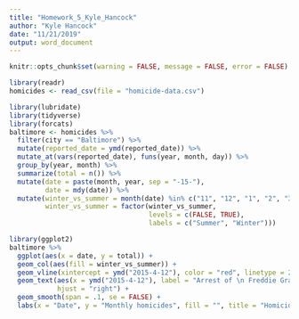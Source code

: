 ```yaml
---
title: "Homework_5_Kyle_Hancock"
author: "Kyle Hancock"
date: "11/21/2019"
output: word_document
---
```


```r
knitr::opts_chunk$set(warning = FALSE, message = FALSE, error = FALSE)
```

``` r
library(readr)
homicides <- read_csv(file = "homicide-data.csv")
```

```r
library(lubridate)
library(tidyverse)
library(forcats)
baltimore <- homicides %>% 
  filter(city == "Baltimore") %>% 
  mutate(reported_date = ymd(reported_date)) %>% 
  mutate_at(vars(reported_date), funs(year, month, day)) %>% 
  group_by(year, month) %>% 
  summarize(total = n()) %>% 
  mutate(date = paste(month, year, sep = "-15-"),
         date = mdy(date)) %>% 
  mutate(winter_vs_summer = month(date) %in% c("11", "12", "1", "2", "3", "4"), 
         winter_vs_summer = factor(winter_vs_summer,
                                   levels = c(FALSE, TRUE),
                                   labels = c("Summer", "Winter")))
```

```r
library(ggplot2)
baltimore %>% 
  ggplot(aes(x = date, y = total)) +
  geom_col(aes(fill = winter_vs_summer)) +
  geom_vline(xintercept = ymd("2015-4-12"), color = "red", linetype = 2, size = 1.2) +
  geom_text(aes(x = ymd("2015-4-12"), label = "Arrest of \n Freddie Gray", y = 40), color = "gray80",
            hjust = "right") +
  geom_smooth(span = .1, se = FALSE) +
  labs(x = "Date", y = "Monthly homicides", fill = "", title = "Homicides in Baltimore, MD")
```